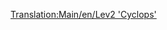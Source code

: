 [[Translation:Main/en/Lev2 'Cyclops']]{{en/-}}{{Template:Поезда/Ru
|Image=[[File:en/Lev2cyclops.png]]
|Name=Lev2 'Cyclops'
|Cost=£ 86718 (4335900 р.)
|Speed=450 км/ч (281 миль/ч)
|Weight=120 т
|Power=12000 л.с. (8948 кВт)
|Annual=£ 3557 (177850 р.)
|Designed=2028
|Lifespan=20
|Capacity=нет
|Description=Переходный этап к Lev3.
|Real-life=Прототипа в реальной жизни нет. Может быть, через несколько лет, когда магнитопланы станут реальной технологией, вы сможете здесь написать о локомотиве-маглеве второго поколения. 
}}